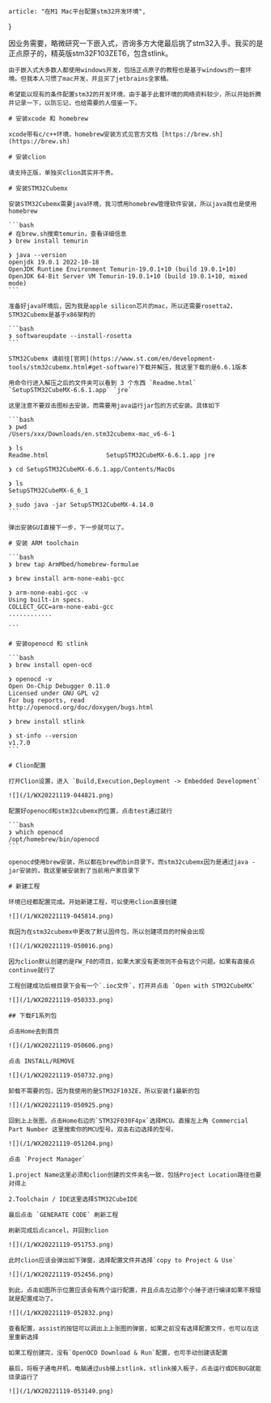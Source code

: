 
    article: "在M1 Mac平台配置stm32开发环境",
}

<Layout meta={meta}>
    因业务需要，略微研究一下嵌入式，咨询多方大佬最后挑了stm32入手。我买的是正点原子的，精英版stm32F103ZET6，包含stlink。

    由于嵌入式大多数人都使用windows开发，包括正点原子的教程也是基于windows的一套环境。但我本人习惯了mac开发，并且买了jetbrains全家桶。

    希望能以现有的条件配置stm32的开发环境，由于基于此套环境的网络资料较少，所以开始折腾并记录一下，以防忘记，也给需要的人借鉴一下。

    # 安装xcode 和 homebrew

    xcode带有c/c++环境，homebrew安装方式见官方文档 [https://brew.sh](https://brew.sh)

    # 安装clion

    请支持正版，单独买clion其实并不贵。

    # 安装STM32Cubemx

    安装STM32Cubemx需要java环境，我习惯用homebrew管理软件安装，所以java我也是使用homebrew

    ```bash
    # 在brew.sh搜索temurin，查看详细信息
    ❯ brew install temurin

    ❯ java --version
    openjdk 19.0.1 2022-10-18
    OpenJDK Runtime Environment Temurin-19.0.1+10 (build 19.0.1+10)
    OpenJDK 64-Bit Server VM Temurin-19.0.1+10 (build 19.0.1+10, mixed mode)
    ```

    准备好java环境后，因为我是apple silicon芯片的mac，所以还需要rosetta2，STM32Cubemx是基于x86架构的

    ```bash
    ❯ softwareupdate --install-rosetta
    ```

    STM32Cubemx 请前往[官网](https://www.st.com/en/development-tools/stm32cubemx.html#get-software)下载并解压，我这里下载的是6.6.1版本

    用命令行进入解压之后的文件夹可以看到 3 个东西 `Readme.html` `SetupSTM32CubeMX-6.6.1.app` `jre`

    这里注意不要双击图标去安装，而需要用java运行jar包的方式安装。具体如下

    ```bash
    ❯ pwd
    /Users/xxx/Downloads/en.stm32cubemx-mac_v6-6-1

    ❯ ls
    Readme.html                SetupSTM32CubeMX-6.6.1.app jre

    ❯ cd SetupSTM32CubeMX-6.6.1.app/Contents/MacOs

    ❯ ls
    SetupSTM32CubeMX-6_6_1

    ❯ sudo java -jar SetupSTM32CubeMX-4.14.0
    ```

    弹出安装GUI直接下一步，下一步就可以了。

    # 安装 ARM toolchain

    ```bash
    ❯ brew tap ArmMbed/homebrew-formulae

    ❯ brew install arm-none-eabi-gcc

    ❯ arm-none-eabi-gcc -v
    Using built-in specs.
    COLLECT_GCC=arm-none-eabi-gcc
    ............

    ```

    # 安装openocd 和 stlink

    ```bash
    ❯ brew install open-ocd

    ❯ openocd -v
    Open On-Chip Debugger 0.11.0
    Licensed under GNU GPL v2
    For bug reports, read
    http://openocd.org/doc/doxygen/bugs.html

    ❯ brew install stlink

    ❯ st-info --version
    v1.7.0
    ```

    # Clion配置

    打开Clion设置，进入 `Build,Execution,Deployment -> Embedded Development`

    ![](/1/WX20221119-044821.png)

    配置好openocd和stm32cubemx的位置，点击test通过就行

    ```bash
    ❯ which openocd
    /opt/homebrew/bin/openocd
    ```

    openocd使用brew安装，所以都在brew的bin目录下。而stm32cubemx因为是通过java -jar安装的，我这里被安装到了当前用户家目录下

    # 新建工程

    环境已经都配置完成。开始新建工程，可以使用clion直接创建

    ![](/1/WX20221119-045814.png)

    我因为在stm32cubemx中更改了默认固件包，所以创建项目的时候会出现

    ![](/1/WX20221119-050016.png)

    因为clion默认创建的是FW_F0的项目，如果大家没有更改则不会有这个问题。如果有直接点continue就行了

    工程创建成功后根目录下会有一个`.ioc文件`，打开并点击 `Open with STM32CubeMX`

    ![](/1/WX20221119-050333.png)

    ## 下载F1系列包

    点击Home去到首页

    ![](/1/WX20221119-050606.png)

    点击 INSTALL/REMOVE

    ![](/1/WX20221119-050732.png)

    卸载不需要的包，因为我使用的是STM32F103ZE，所以安装f1最新的包

    ![](/1/WX20221119-050925.png)

    回到上上张图，点击Home右边的`STM32F030F4px`选择MCU。直接左上角 Commercial Part Number 这里搜索你的MCU型号。双击右边选择的型号。

    ![](/1/WX20221119-051204.png)

    点击 `Project Manager`

    1.project Name这里必须和clion创建的文件夹名一致，包括Project Location路径也要对得上

    2.Toolchain / IDE这里选择STM32CubeIDE

    最后点击 `GENERATE CODE` 刷新工程

    刷新完成后点cancel，并回到clion

    ![](/1/WX20221119-051753.png)

    此时clion应该会弹出如下弹窗，选择配置文件并选择`copy to Project & Use`

    ![](/1/WX20221119-052456.png)

    到此，点击如图所示位置应该会有两个运行配置，并且点击左边那个小锤子进行编译如果不报错就是配置成功了。

    ![](/1/WX20221119-052832.png)

    查看配置，assist的按钮可以调出上上张图的弹窗，如果之前没有选择配置文件，也可以在这里重新选择

    如果工程创建完，没有`OpenOCD Download & Run`配置，也可手动创建该配置

    最后，将板子通电开机，电脑通过usb接上stlink，stlink接入板子，点击运行或DEBUG就能烧录运行了

    ![](/1/WX20221119-053149.png)

</Layout>
